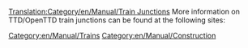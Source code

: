 [[Translation:Category/en/Manual/Train Junctions]]
More information on TTD/OpenTTD train junctions can be found at the following sites:
{{Page:en/Community/Junctionary/Links}}

[[Category:en/Manual/Trains]]
[[Category:en/Manual/Construction]]